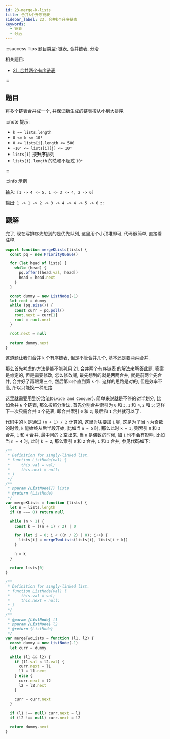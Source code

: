 ```yaml
---
id: 23-merge-k-lists
title: 合并k个升序链表
sidebar_label: 23. 合并k个升序链表
keywords:
  - 链表
  - 分治
---
```


:::success Tips
题目类型: 链表, 合并链表, 分治

相关题目:

- [21. 合并两个有序链表](/leetcode/easy/21-merge-two-lists)

:::

## 题目

将多个链表合并成一个, 并保证新生成的链表按从小到大排序.

:::note 提示:

- `k == lists.length`
- `0 <= k <= 10⁴`
- `0 <= lists[i].length <= 500`
- `-10⁴ <= lists[i][j] <= 10⁴`
- `lists[i]` 按**升序**排列
- `lists[i].length` 的总和不超过 `10⁴`

:::

:::info 示例

输入: `[1 -> 4 -> 5, 1 -> 3 -> 4, 2 -> 6]`

输出: `1 -> 1 -> 2 -> 3 -> 4 -> 4 -> 5 -> 6`
:::

## 题解


<Tabs>
  <TabItem value="JavaScript - 优先队列" label="JavaScript - 优先队列">

完了, 现在写排序先想到的是优先队列, 这里用个小顶堆即可, 代码很简单, 直接看注释.

```ts
export function mergeKLists(lists) {
  const pq = new PriorityQueue()

  for (let head of lists) {
    while (head) {
      pq.offer([head.val, head])
      head = head.next
    }
  }

  const dummy = new ListNode(-1)
  let root = dummy
  while (pq.size()) {
    const curr = pq.poll()
    root.next = curr[1]
    root = root.next
  }

  root.next = null

  return dummy.next
}
```

</TabItem>
<TabItem value="JavaScript - 分治" label="JavaScript - 分治" default>

这道题让我们合并 `k` 个有序链表, 但是不管合并几个, 基本还是要两两合并.

那么首先考虑的方法是能不能利用 [21. 合并两个有序链表](/leetcode/easy/21-merge-two-lists) 的解法来解答此题. 答案是肯定的, 但是需要修改, 怎么修改呢, 最先想到的就是两两合并, 就是前两个先合并, 合并好了再跟第三个, 然后第四个直到第 `k` 个. 这样的思路是对的, 但是效率不高, 所以只能换一种思路.

这里就需要用到分治法(`Divide and Conquer`). 简单来说就是不停的对半划分, 比如合并 `6` 个链表, 那么按照分治法, 首先分别合并索引为 `0` 和 `3`, `1` 和 `4`, `2` 和 `5`; 这样下一次只需合并 `3` 个链表, 即合并索引 `0` 和 `2`; 最后和 `1` 合并就可以了.

代码中的 `k` 是通过 `(n + 1) / 2` 计算的, 这里为啥要加 `1` 呢, 这是为了当 `n` 为奇数的时候, `k` 能始终从后半段开始, 比如当 `n = 5` 时, 那么此时 `k = 3`, 则索引 `0` 和 `3` 合并, `1` 和 `4` 合并, 最中间的 `2` 空出来. 当 `n` 是偶数的时候, 加 `1` 也不会有影响, 比如当 `n = 4` 时, 此时 `k = 2`, 那么索引 `0` 和 `2` 合并, `1` 和 `3` 合并, 参见代码如下:

```ts
/**
 * Definition for singly-linked list.
 * function ListNode(val) {
 *     this.val = val;
 *     this.next = null;
 * }
 */
/**
 * @param {ListNode[]} lists
 * @return {ListNode}
 */
var mergeKLists = function (lists) {
  let n = lists.length
  if (n === 0) return null

  while (n > 1) {
    const k = ((n + 1) / 2) | 0

    for (let i = 0; i < ((n / 2) | 0); i++) {
      lists[i] = mergeTwoLists(lists[i], lists[i + k])
    }

    n = k
  }

  return lists[0]
}

/**
 * Definition for singly-linked list.
 * function ListNode(val) {
 *     this.val = val;
 *     this.next = null;
 * }
 */
/**
 * @param {ListNode} l1
 * @param {ListNode} l2
 * @return {ListNode}
 */
var mergeTwoLists = function (l1, l2) {
  const dummy = new ListNode(-1)
  let curr = dummy

  while (l1 && l2) {
    if (l1.val < l2.val) {
      curr.next = l1
      l1 = l1.next
    } else {
      curr.next = l2
      l2 = l2.next
    }

    curr = curr.next
  }

  if (l1 !== null) curr.next = l1
  if (l2 !== null) curr.next = l2

  return dummy.next
}
```

</TabItem>
</Tabs>
